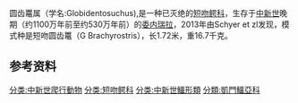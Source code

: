 {{Unreferenced|time=2013-07-09T13:28:42+00:00}}
{{Automatic taxobox
| taxon = Globidentosuchus
| fossil_range = [[中新世|中新世]]晚期，{{fossil range|11.608|5.332}}
| authority = [[Torsten_M._Scheyer|Scheyer]] ''et al.'', [[2013_in_paleontology|2013]]
| type_species = {{extinct}}'''''Globidentosuchus brachyrostris'''''
| type_species_authority = Scheyer ''et al.'', 2013
}}

圆齿鼍属（学名:Globidentosuchus),是一种已灭绝的[[短吻鳄科|短吻鳄科]]，生存于[[中新世|中新世]]晚期（约1100万年前至约530万年前）的[[委内瑞拉|委内瑞拉]]，2013年由Schyer et zl发现，模式种是短吻圆齿鼍（G Brachyrostris），长1.72米，重16.7千克。

==参考资料==
{{Reflist}}
{{已滅絕鱷目|A.}}
{{Taxonbar}}
[[分类:中新世爬行動物|分类:中新世爬行動物]]
[[分类:短吻鳄科|分类:短吻鳄科]]
[[分类:中新世鱷形類|分类:中新世鱷形類]]
[[分類:凱門鱷亞科|分類:凱門鱷亞科]]